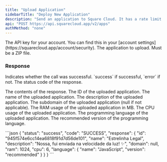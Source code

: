 ```yaml
---
title: "Upload Application"
sidebarTitle: "Deploy New Application"
description: "Send an application to Square Cloud. It has a rate limit of 1 request every 3 seconds."
api: "POST https://api.squarecloud.app/v2/apps"
authMethod: "none"
---
```


<ParamField header="Authorization" type="string" placeholder="API KEY" required>
  The API key for your account. You can find this in your [account settings](https://squarecloud.app/account/security).
</ParamField>

<ParamField body="file" type="file" placeholder="application.zip" required>
  The application to upload. Must be a ZIP file.
</ParamField>

### Response

<ResponseField name="status" type="string">
  Indicates whether the call was successful. `success` if successful, `error` if not.
</ResponseField>
<ResponseField name="code" type="string">
  The status code of the response.
</ResponseField>
<ResponseField name="response" type="object">

The contents of the response.
<Expandable title="Toggle object">
<ResponseField name="id" type="string">
  The ID of the uploaded application.
</ResponseField>
<ResponseField name="name" type="string">
  The name of the uploaded application.
</ResponseField>
<ResponseField name="description" type="string">
  The description of the uploaded application.
</ResponseField>
<ResponseField name="domain" type="string">
  The subdomain of the uploaded application (null if not applicable).
</ResponseField>
<ResponseField name="ram" type="number">
  The RAM usage of the uploaded application in MB.
</ResponseField>
<ResponseField name="cpu" type="number">
  The CPU usage of the uploaded application.
</ResponseField>
<ResponseField name="language" type="object">
<Expandable title="Toggle object">
<ResponseField name="name" type="string">
  The programming language of the uploaded application.
</ResponseField>
<ResponseField name="version" type="string">
  The recommended version of the programming language.
</ResponseField>
</Expandable>
</ResponseField>
</Expandable>
</ResponseField>

<ResponseExample>
```json
{
    "status": "success",
    "code": "SUCCESS",
    "response": {
        "id": "945f574e6cc14ea6818f91d7d56de101",
        "name": "Estrelinha Legal",
        "description": "Nossa, fui enviada na velocidade da luz! ✨",
        "domain": null,
        "ram": 1024,
        "cpu": 6,
        "language": {
            "name": "JavaScript",
            "version": "recommended"
        }
    }
}
```
</ResponseExample>